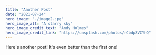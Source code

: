 ---
title: "Another Post"
date: "2021-07-24"
hero_image: "./image2.jpg"
hero_image_alt: "A starry sky"
hero_image_credit_text: "Andy Holmes"
hero_image_credit_link: "https://unsplash.com/photos/rCbdp8VCYhQ"
---

Here's another post! It's even better than the first one!